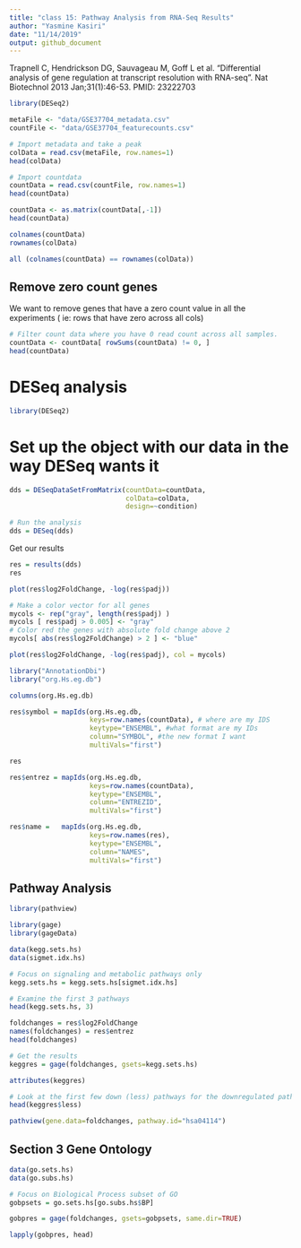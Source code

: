 ```yaml
---
title: "class 15: Pathway Analysis from RNA-Seq Results"
author: "Yasmine Kasiri"
date: "11/14/2019"
output: github_document
---
```


Trapnell C, Hendrickson DG, Sauvageau M, Goff L et al. "Differential analysis of gene regulation at transcript resolution with RNA-seq". Nat Biotechnol 2013 Jan;31(1):46-53. PMID: 23222703

```r
library(DESeq2)
```


```r
metaFile <- "data/GSE37704_metadata.csv"
countFile <- "data/GSE37704_featurecounts.csv"
```

```r
# Import metadata and take a peak
colData = read.csv(metaFile, row.names=1)
head(colData)
```


```r
# Import countdata
countData = read.csv(countFile, row.names=1)
head(countData)
```

```r
countData <- as.matrix(countData[,-1])
head(countData)
```

```r
colnames(countData)
rownames(colData)
```

```r
all (colnames(countData) == rownames(colData))
```

## Remove zero count genes
We want to remove genes that have a zero count value in all the experiments ( ie: rows that have zero across all cols)

```r
# Filter count data where you have 0 read count across all samples.
countData <- countData[ rowSums(countData) != 0, ]
head(countData)
```

# DESeq analysis

```r
library(DESeq2)
```

# Set up the object with our data in the way DESeq wants it
```r
dds = DESeqDataSetFromMatrix(countData=countData,
                             colData=colData,
                             design=~condition)

# Run the analysis
dds = DESeq(dds)
```

Get our results

```r
res = results(dds)
res
```

```r
plot(res$log2FoldChange, -log(res$padj))
```


```r
# Make a color vector for all genes
mycols <- rep("gray", length(res$padj) )
mycols [ res$padj > 0.005] <- "gray"
# Color red the genes with absolute fold change above 2
mycols[ abs(res$log2FoldChange) > 2 ] <- "blue"

plot(res$log2FoldChange, -log(res$padj), col = mycols)
```

```r
library("AnnotationDbi")
library("org.Hs.eg.db")

columns(org.Hs.eg.db)
```

```r
res$symbol = mapIds(org.Hs.eg.db,
                    keys=row.names(countData), # where are my IDS
                    keytype="ENSEMBL", #what format are my IDs
                    column="SYMBOL", #the new format I want
                    multiVals="first")
```

```r
res
```


```r
res$entrez = mapIds(org.Hs.eg.db,
                    keys=row.names(countData),
                    keytype="ENSEMBL",
                    column="ENTREZID",
                    multiVals="first")

res$name =   mapIds(org.Hs.eg.db,
                    keys=row.names(res),
                    keytype="ENSEMBL",
                    column="NAMES",
                    multiVals="first")
```


## Pathway Analysis
```r
library(pathview)
```

```r
library(gage)
library(gageData)

data(kegg.sets.hs)
data(sigmet.idx.hs)

# Focus on signaling and metabolic pathways only
kegg.sets.hs = kegg.sets.hs[sigmet.idx.hs]

# Examine the first 3 pathways
head(kegg.sets.hs, 3)
```

```r
foldchanges = res$log2FoldChange
names(foldchanges) = res$entrez
head(foldchanges)
```

```r
# Get the results
keggres = gage(foldchanges, gsets=kegg.sets.hs)
```

```r
attributes(keggres)
```

```r
# Look at the first few down (less) pathways for the downregulated pathways
head(keggres$less)
```

```r
pathview(gene.data=foldchanges, pathway.id="hsa04114")
```

## Section 3 Gene Ontology

```r
data(go.sets.hs)
data(go.subs.hs)

# Focus on Biological Process subset of GO
gobpsets = go.sets.hs[go.subs.hs$BP]

gobpres = gage(foldchanges, gsets=gobpsets, same.dir=TRUE)

lapply(gobpres, head)
```

